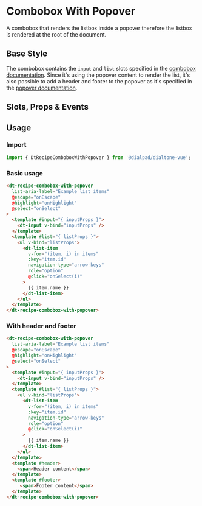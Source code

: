 
# Combobox With Popover

<Subtitle>
  A combobox that renders the listbox inside a popover therefore the listbox is rendered at the root of the document.
</Subtitle>

## Base Style

The combobox contains the `input` and `list` slots specified in the [combobox documentation](?path=/docs/components-combobox--default).
Since it's using the popover content to render the list, it's also possible to add a header and footer to the popover
as it's specified in the [popover documentation](?path=/docs/components-popover--default).

<Canvas>
  <Story id="recipes-comboboxes-combobox-with-popover--default" />
</Canvas>

## Slots, Props & Events

<ArgsTable story={PRIMARY_STORY} />

## Usage

### Import

```jsx
import { DtRecipeComboboxWithPopover } from '@dialpad/dialtone-vue';
```

### Basic usage

```html
<dt-recipe-combobox-with-popover
  list-aria-label="Example list items"
  @escape="onEscape"
  @highlight="onHighlight"
  @select="onSelect"
>
  <template #input="{ inputProps }">
    <dt-input v-bind="inputProps" />
  </template>
  <template #list="{ listProps }">
    <ul v-bind="listProps">
      <dt-list-item
        v-for="(item, i) in items"
        :key="item.id"
        navigation-type="arrow-keys"
        role="option"
        @click="onSelect(i)"
      >
        {{ item.name }}
      </dt-list-item>
    </ul>
  </template>
</dt-recipe-combobox-with-popover>
```

### With header and footer

```html
<dt-recipe-combobox-with-popover
  list-aria-label="Example list items"
  @escape="onEscape"
  @highlight="onHighlight"
  @select="onSelect"
>
  <template #input="{ inputProps }">
    <dt-input v-bind="inputProps" />
  </template>
  <template #list="{ listProps }">
    <ul v-bind="listProps">
      <dt-list-item
        v-for="(item, i) in items"
        :key="item.id"
        navigation-type="arrow-keys"
        role="option"
        @click="onSelect(i)"
      >
        {{ item.name }}
      </dt-list-item>
    </ul>
  </template>
  <template #header>
    <span>Header content</span>
  </template>
  <template #footer>
     <span>Footer content</span>
  </template>
</dt-recipe-combobox-with-popover>
```
